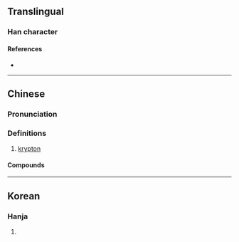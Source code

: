 {{character info/new}}
==Translingual==

===Han character===
{{Han char|rn=84|rad=气|as=07|sn=11|four=80217|canj=ONJRU|ids=⿹气克}}

====References====
* {{Han ref|kx=0600.011|dkj=17067|hdz=32012.020|uh=6C2A|ud=27690|bh=D5DF|bd=54751}}

----

==Chinese==
{{zh-forms}}
{{elements|Kr|溴|Br|[[銣]]／[[铷]]|Rb|lang=zh}}
{{zh-wp}}

===Pronunciation===
{{zh-pron
|m=kè
|c=hak1
|mn=tw,xm,zz:khek/qz:khiak
|cat=n
}}

===Definitions===
{{zh-hanzi}}

# [[krypton]]

====Compounds====
{{zh-der|氪金}}

{{zh-cat|Chemical elements}}

----

==Korean==

===Hanja===
{{ko-hanja|hangeul=극|eumhun=|rv=geuk|mr=kŭk|y=kuk}}

# {{defn|lang=ko|sort=气07}}